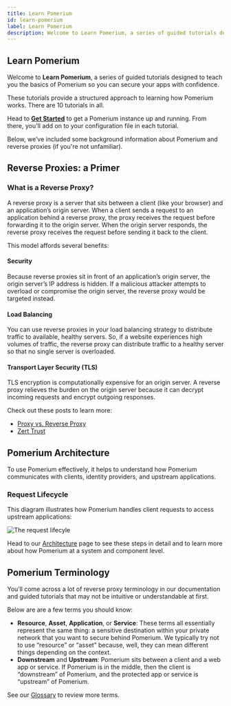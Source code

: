 ```yaml
---
title: Learn Pomerium
id: learn-pomerium
label: Learn Pomerium
description: Welcome to Learn Pomerium, a series of guided tutorials designed to teach you the fundamentals of Pomerium so you can secure your applications with confidence.
---
```


## Learn Pomerium

Welcome to **Learn Pomerium**, a series of guided tutorials designed to teach you the basics of Pomerium so you can secure your apps with confidence.

These tutorials provide a structured approach to learning how Pomerium works. There are 10 tutorials in all.

Head to [**Get Started**](/docs/learn-pomerium/get-started) to get a Pomerium instance up and running. From there, you'll add on to your configuration file in each tutorial.

Below, we’ve included some background information about Pomerium and reverse proxies (if you're not unfamiliar).

## Reverse Proxies: a Primer

### What is a Reverse Proxy?

A reverse proxy is a server that sits between a client (like your browser) and an application’s origin server. When a client sends a request to an application behind a reverse proxy, the proxy receives the request before forwarding it to the origin server. When the origin server responds, the reverse proxy receives the request before sending it back to the client.

This model affords several benefits:


#### **Security**

Because reverse proxies sit in front of an application’s origin server, the origin server’s IP address is hidden. If a malicious attacker attempts to overload or compromise the origin server, the reverse proxy would be targeted instead.

#### **Load Balancing**

You can use reverse proxies in your load balancing strategy to distribute traffic to available, healthy servers. So, if a website experiences high volumes of traffic, the reverse proxy can distribute traffic to a healthy server so that no single server is overloaded.

#### **Transport Layer Security (TLS)**

TLS encryption is computationally expensive for an origin server. A reverse proxy relieves the burden on the origin server because it can decrypt incoming requests and encrypt outgoing responses.

Check out these posts to learn more:
- [Proxy vs. Reverse Proxy](https://www.pomerium.com/blog/proxy-vs-reverse-proxy/)
- [Zert Trust](/docs/concepts/zero-trust)

## Pomerium Architecture

To use Pomerium effectively, it helps to understand how Pomerium communicates with clients, identity providers, and upstream applications.

### Request Lifecycle

This diagram illustrates how Pomerium handles client requests to access upstream applications:

![The request lifecyle](./internals/img/architecture/pomerium-request-flow.svg)

Head to our [Architecture](/docs/internals/architecture) page to see these steps in detail and to learn more about how Pomerium at a system and component level.

## Pomerium Terminology

You’ll come across a lot of reverse proxy terminology in our documentation and guided tutorials that may not be intuitive or understandable at first.

Below are are a few terms you should know:

- **Resource**, **Asset**, **Application**, or **Service**: These terms all essentially represent the same thing: a sensitive destination within your private network that you want to secure behind Pomerium. We typically try not to use “resource” or “asset” because, well, they can mean different things depending on the context.
- **Downstream** and **Upstream**: Pomerium sits between a client and a web app or service. If Pomerium is in the middle, then the client is “downstream” of Pomerium, and the protected app or service is “upstream” of Pomerium.

See our [Glossary](/docs/internals/glossary) to review more terms.
